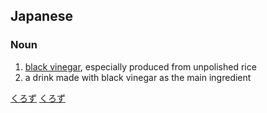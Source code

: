 ==Japanese==
{{ja-kanjitab|くろ|す|k2=ず|yomi=k|r=y}}

===Noun===
{{ja-noun|くろず|kyu=黑酢}}

# [[black vinegar]], especially produced from unpolished rice
# a drink made with black vinegar as the main ingredient

[[Category:ja:Beverages|くろず]]
[[Category:ja:Cooking|くろず]]